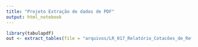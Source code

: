 ```yaml
---
title: "Projeto Extração de dados de PDF"
output: html_notebook
---
```


```r
library(tabulapdf)
out <- extract_tables(file = "arquivos/LR_017_Relatório_Cotacões_de_Referencias_30_8_2024.pdf")
```
